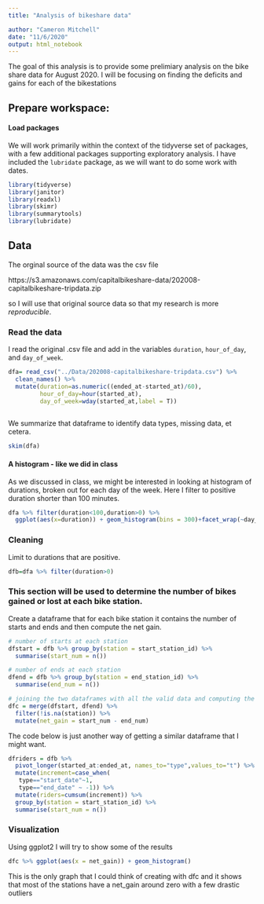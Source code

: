 ```yaml
---
title: "Analysis of bikeshare data"

author: "Cameron Mitchell"
date: "11/6/2020"
output: html_notebook
---
```


The goal of this analysis is to provide some prelimiary analysis on the bike share data for August 2020. I will be focusing on finding the deficits and gains for each of the bikestations

## Prepare workspace:

#### Load packages

We will work primarily within the context of the tidyverse set of packages, with a few additional packages supporting exploratory analysis.  I have included the `lubridate` package, as we will want to do some work with dates.

```r
library(tidyverse)
library(janitor)
library(readxl)
library(skimr)
library(summarytools)
library(lubridate)
```


## Data


The orginal source of the data was the csv file 

https://s3.amazonaws.com/capitalbikeshare-data/202008-capitalbikeshare-tripdata.zip

so I will use that original source data so that my research is more *reproducible*.


### Read the data

I read the original .csv file and add in the variables  `duration`, `hour_of_day`, and `day_of_week`.

```r
dfa= read_csv("../Data/202008-capitalbikeshare-tripdata.csv") %>% 
  clean_names() %>%
  mutate(duration=as.numeric((ended_at-started_at)/60),
         hour_of_day=hour(started_at),
         day_of_week=wday(started_at,label = T))
  
```

We summarize that dataframe to identify data types, missing data, et cetera.

```r
skim(dfa)
```

#### A histogram - like we did in class

As we discussed in class, we might be interested in looking at histogram of durations, broken out for each day of the week.  Here I filter to positive duration shorter than 100 minutes.

```r
dfa %>% filter(duration<100,duration>0) %>% 
  ggplot(aes(x=duration)) + geom_histogram(bins = 300)+facet_wrap(~day_of_week)
```


### Cleaning

Limit to durations that are positive.

```r
dfb=dfa %>% filter(duration>0)
```

### This section will be used to determine the number of bikes gained or lost at each bike station.

Create a dataframe that for each bike station it contains the number of starts and ends and then compute the net gain.

```r
# number of starts at each station
dfstart = dfb %>% group_by(station = start_station_id) %>%
  summarise(start_num = n())

# number of ends at each station
dfend = dfb %>% group_by(station = end_station_id) %>%
  summarise(end_num = n())

# joining the two dataframes with all the valid data and computing the net gain
dfc = merge(dfstart, dfend) %>%
  filter(!is.na(station)) %>%
  mutate(net_gain = start_num - end_num)
```
The code below is just another way of getting a similar dataframe that I might want.
```r
dfriders = dfb %>%
  pivot_longer(started_at:ended_at, names_to="type",values_to="t") %>% arrange(t) %>%
  mutate(increment=case_when(
   type=="start_date"~1,
   type=="end_date" ~ -1)) %>%
  mutate(riders=cumsum(increment)) %>%
  group_by(station = start_station_id) %>%
  summarise(start_num = n())
```

### Visualization

Using ggplot2 I will try to show some of the results

```r
dfc %>% ggplot(aes(x = net_gain)) + geom_histogram()
```

This is the only graph that I could think of creating with dfc and it shows that most of the stations have a net_gain around zero with a few drastic outliers